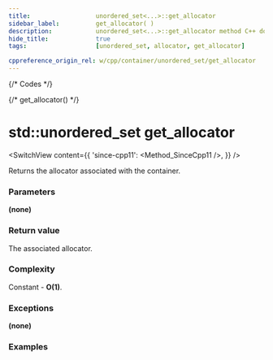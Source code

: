 ```yaml
---
title:					unordered_set<...>::get_allocator
sidebar_label:			get_allocator( )
description:			unordered_set<...>::get_allocator method C++ documentation
hide_title:				true
tags:					[unordered_set, allocator, get_allocator]

cppreference_origin_rel: w/cpp/container/unordered_set/get_allocator
---
```



{/* Codes */}

{/* get_allocator() */}

# std::unordered_set get_allocator

<SwitchView content={{
    'since-cpp11': <Method_SinceCpp11 />,
}} />

Returns the allocator associated with the container.

### Parameters

**(none)**
 
### Return value

The associated allocator.

### Complexity

Constant - **O(1)**.

### Exceptions

**(none)**

### Examples

<ImproveSection />
